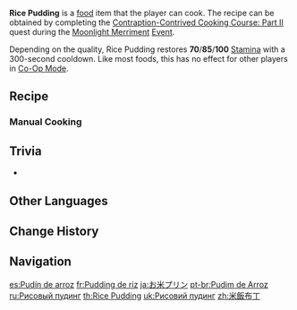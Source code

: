 {{Food Infobox
|id              = 108307
|image           = Item Rice Pudding.png
|description     = A dessert made from rice.
|desc_suspicious = There must have been some miscalculation in the amount of ingredients to use, as this just tastes like a bowl of overly sweet rice. Well, time to grab some plain drink and scarf it down...
|desc_basic      = After cooking the rice beforehand, it is placed into a pot together with the other ingredients, stirred evenly, and steamed. The mouthfeel is fragrant and soft, a perfect denouement to any meal.
|desc_delicious  = The soft, sticky rice and the sweet milk have melded together perfectly, their tastes complementing each other. If you eat it hot, you can enjoy the dense rice grains, and if you leave it till it's cold, you can savor the gentle fragrance of milk &mdash; each possessing its own beauty. People who eat such a dish cannot help but wonder: how many experiments led up to this moment?
|type            = Adventurer's Dishes
|quality         = 3
|effectType      = Stamina Increase
|effect          = Restores (var1) Stamina.
|eff_att1        = Stamina
|eff_att2        = Stamina Restore
|eff_suspicious1 = 70
|eff_basic1      = 85
|eff_delicious1  = 100
|recipe          = Complete [[Contraption-Contrived Cooking Course: Part II]]
|region          = Liyue
|event           = Moonlight Merriment
|recipe_event    = yes
}}
'''Rice Pudding''' is a [[food]] item that the player can cook. The recipe can be obtained by completing the [[Contraption-Contrived Cooking Course: Part II]] quest during the [[Moonlight Merriment]] [[Event]].

Depending on the quality, Rice Pudding restores '''70'''/'''85'''/'''100''' [[Stamina]] with a 300-second cooldown. Like most foods, this has no effect for other players in [[Co-Op Mode]].

==Recipe==
{{Recipe
|type = Cooking
|Bird Egg = 3
|Rice = 2
|Milk = 2
|Sugar = 2
|sort = Bird Egg;Rice;Milk;Sugar
}}

===Manual Cooking===
{{Manual Cooking}}

==Trivia==
* {{Related Items|type=variant}}

==Other Languages==
{{Other Languages
|en      = Rice Pudding
|zhs     = 米饭布丁
|zhs_rm  = Mǐfàn Bùdīng
|zht     = 米飯布丁
|zht_rm  = Mǐfàn Bùdīng
|zh_tl   = Rice Pudding
|ja      = お米プリン
|ja_rm   = Okome Purin
|ja_tl   = Rice Pudding
|ko      = 쌀 푸딩
|ko_tl   = Rice Pudding
|es      = Pudín de arroz
|es_tl   = Rice Pudding
|fr      = Pudding de riz
|fr_tl   = Rice Pudding
|ru      = Рисовый пудинг
|ru_tl   = Rice Pudding
|th      = Rice Pudding
|vi      = Pudding Gạo
|vi_tl   = Rice Pudding
|de      = Reispudding
|de_tl   = Rice Pudding
|id      = Rice Pudding
|pt      = Pudim de Arroz
|pt_tl   = Rice Pudding
|tr      = Sütlaç
|tr_tl   = Rice Pudding
|it      = Budino di riso
|it_tl   = 
}}

==Change History==
{{Change History|2.1}}

==Navigation==
{{Food Navbox|type=Event-Exclusive Dishes}}

[[es:Pudín de arroz]]
[[fr:Pudding de riz]]
[[ja:お米プリン]]
[[pt-br:Pudim de Arroz]]
[[ru:Рисовый пудинг]]
[[th:Rice Pudding]]
[[uk:Рисовий пудинг]]
[[zh:米飯布丁]]